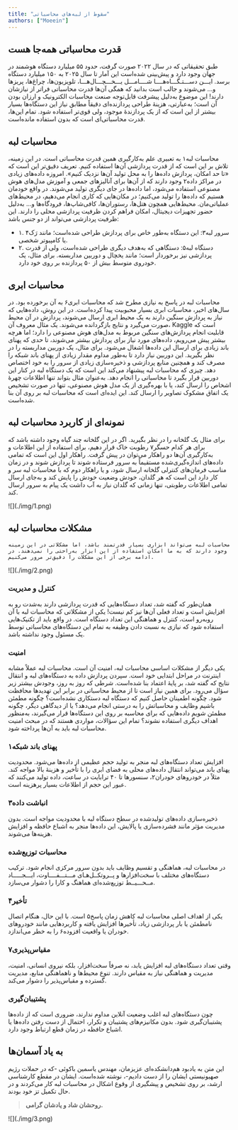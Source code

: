 ```yaml
---
title: "سقوط از لبه‌های محاسباتی"
authors: ["Moeein"]
---
```


## قدرت محاسباتی همه‌جا هست

طبق تحقیقاتی که در سال ۲۰۲۲ صورت گرفت، حدود ۵۵ میلیارد دستگاه هوشمند در جهان وجود دارد و پیش‌بینی شده‌است این آمار تا سال ۲۰۲۵ به ۱۵۰ میلیارد دستگاه برسد. ایـــن دســـتـگـــاه‌هــــا شــــامـــل یـــخـــچـــال‌هـــا، تلویزیون‌ها، چراغ‌ها، پریز‌ها و… می‌شوند و جالب است بدانید که همگی آن‌ها قدرت محاسباتی فراتر از نیازشان دارند! این موضوع به‌دلیل پیشرفت قابل‌توجه صنعت محاسبات الکترونیک و ارزان بودن آن است؛ به‌عبارتی، هزینهٔ طراحی پردازنده‌ای دقیقاً مطابق نیاز این دستگاه‌ها بسیار بیشتر از این است که از یک پردازندهٔ موجود، ولی قوی‌تر استفاده شود. تمام این‌ها، قدرت محاسباتی‌ای است که بدون استفاده مانده‌است.

## محاسبات لبه

محاسبات لبه۱ به تعبیری علم به‌کارگیری همین قدرت محاسباتی است. در این زمینه، تلاش بر این است که از قدرت پردازشی آن‌ها استفاده کنیم. تعریف دقیق‌تر این است که «تا حد امکان، پردازش داده‌ها را به محل تولید آن‌ها نزدیک کنیم». امروزه داده‌های زیادی در مراکز داده۲ وجود دارند که از آن‌ها برای آنالیزهای جمعی و آموزش مدل‌های هوش مصنوعی استفاده می‌شود، اما داده‌ها در جای دیگری تولید می‌شوند. در واقع خودمان هستیم که داده‌ها را تولید می‌کنیم؛ در مکان‌هایی که کاری انجام می‌دهیم، در محیط‌های عملیاتی‌مان. محیط‌هایی همچون هتل‌ها، رستوران‌ها، کافی‌شاپ‌ها، فرودگاه‌ها و… به‌دلیل حضور تجهیزات دیجیتال، امکان فراهم کردن ظرفیت پردازشی محلی را دارند. این ظرفیت پردازشی می‌تواند از دو جنس باشد:

- ۱. سرور لبه۳: این دستگاه به‌طور خاص برای پردازش طراحی شده‌است؛ مانند رَک۴ یا کامپیوتر شخصی.
- ۲. دستگاه لبه۵: دستگاهی که به‌هدف دیگری طراحی شده‌است، ولی از قدرت پردازشی نیز برخوردار است؛ مانند یخچال و دوربین مداربسته. برای مثال، یک خودروی متوسط بیش از ۵۰ پردازنده بر روی خود دارد.

## محاسبات ابری

محاسبات لبه در پاسخ به نیازی مطرح شد که محاسبات ابری۶ به آن برخورده بود. در سال‌های اخیر، محاسبات ابری بسیار محبوبیت پیدا کرده‌است. در این روش، داده‌هایی که نیاز به پردازش سنگین دارند به یک محیط ابری ارسال می‌شوند، پردازش در آن محیط صورت می‌گیرد و نتایج بازگردانده می‌شوند. یک مثال معروف آن، Kaggle است که قابلیت انجام پردازش‌های سنگین مربوط به مدل‌های هوش مصنوعی را دارد؛ اما هرچه بیشتر پیش می‌رویم، داده‌های مورد نیاز برای پردازش بیشتر می‌شوند، تا حدی که پهنای باند زیادی برای ارسال این داده‌ها اشغال می‌شود. برای مثال، یک دوربین مداربسته را در نظر بگیرید. این دوربین نیاز دارد تا به‌طور مداوم مقدار زیادی از پهنای باند شبکه را مصرف کند و همچنین منابع پردازشی و ذخیره‌سازی زیادی از سرور را به خود اختصاص دهد. چیزی که محاسبات لبه پیشنهاد می‌کند این است که یک دستگاه لبه در کنار این دوربین قرار بگیرد تا محاسباتی را انجام دهد. به‌عنوان مثال بتواند تنها اطلاعات چهرهٔ اشخاص را ارسال کند، یا با بهره‌گیری از یک مدل هوش مصنوعی، تنها در صورت تشخیص یک اتفاق مشکوک تصاویر را ارسال کند. این ایده‌ای است که محاسبات لبه بر روی آن بنا شده‌است.

## نمونه‌ای از کاربرد محاسبات لبه

برای مثال یک گلخانه را در نظر بگیرید. اگر در این گلخانه چند گیاه وجود داشته باشد که برای هر کدام حسگر۷ رطوبت خاک قرار دهیم، برای استفاده از این اطلاعات و به‌کارگیری آن‌ها دو راهکار می‌توان در پیش گرفت. راهکار اول این است که تمامی داده‌های اندازه‌گیری‌شده مستقیماً به سرور فرستاده شوند تا پردازش شوند و در زمان مناسب فرمان‌های کنترلی گلخانه ارسال شود، و یا راهکار دوم که با محاسبات لبه سر و کار دارد این است که هر گلدان، خودش وضعیت خودش را پایش کند و به‌جای ارسال تمامی اطلاعات رطوبتی، تنها زمانی که گلدان نیاز به آب داشت یک پیام به سرور ارسال کند.

<div style={{textAlign: 'center', paddingInline: "10%"}}>
    ![](./img/1.png)
</div>

## مشکلات محاسبات لبه

	محاسبات لبه می‌تواند ابزاری بسیار قدرتمند باشد، اما مشکلاتی در این زمینه وجود دارند که به ما امکان استفاده از این ابزار به‌راحتی را نمی‌دهند. در ادامه برخی از این مشکلات را دقیق‌تر مرور می‌کنیم.

<div style={{textAlign: 'center', paddingInline: "5%"}}>
    ![](./img/2.png)
</div>


### کنترل و مدیریت

همان‌طور که گفته شد، تعداد دستگاه‌هایی که قدرت پردازشی دارند به‌شدت رو به افزایش است و تعداد فعلی آن‌ها نیز کم نیست! یکی از مشکلاتی که محاسبات لبه با آن روبه‌رو است، کنترل و هماهنگی این تعداد دستگاه است. در واقع باید از تکنیک‌هایی استفاده شود که نیازی به نسبت دادن وظیفه به تمام این دستگاه‌های محاسباتی توسط یک مسئول وجود نداشته باشد.


### امنیت

یکی دیگر از مشکلات اساسی محاسبات لبه، امنیت آن است. محاسبات لبه عملاً مشابه اینترنت در مراحل ابتدایی خود است. سپردن پردازش داده به دستگاه‌های لبه و انتقال نتایج که گفته‌ شد، بر پایهٔ اعتماد بنا شده‌است. شرطی که روز به روز، وجودش بیشتر زیر سؤال می‌رود. برای همین نیاز است تا از محیط محاسباتی در برابر این تهدیدها محافظت شود. چگونه اطمینان حاصل کنیم که دستگاه لبه دستکاری نشده‌است؟ چگونه مطمئن باشیم وظایف و محاسباتش را به درستی انجام می‌دهد؟ یا از دیدگاهی دیگر، چگونه مطمئن شویم داده‌هایی که برای محاسبه بر روی این دستگاه‌ها قرار می‌گیرند، به‌منظور اهداف دیگری استفاده نشوند؟ تمام این سؤالات، مواردی هستند که در مبحث امنیت محاسبات لبه باید به آن‌ها پرداخته شود.

### پهنای‌ باند شبکه۱

افزایش تعداد دستگاه‌های لبه منجر به تولید حجم عظیمی از داده‌‌ها می‌شود. محدودیت پهنای باند می‌تواند انتقال داده‌های محلی به فضای ابری را با تأخیر و هزینهٔ بالا مواجه کند. مثلاً در خودروهای خودران۲، سنسورها تا ۴۰ ترابایت در ساعت، داده تولید می‌کنند که عبور این حجم از اطلاعات بسیار پرهزینه است.

### انباشت داده۳

ذخیره‌سازی داده‌های تولیدشده در سطح دستگاه لبه با محدودیت مواجه است. بدون مدیریت مؤثر مانند فشرده‌سازی یا پالایش، این داده‌ها منجر به اشباع حافظه و افزایش هزینه‌ها می‌شوند.

### محاسبات توزیع‌شده

در محاسبات لبه، هماهنگی و تقسیم وظایف باید بدون سرور مرکزی انجام شود. ترکیب دستگاه‌های مختلف با سخت‌افزارها و پــروتکــل‌هـای مـــتـــفــــاوت، ایـــجـــــاد مــحـــیــط توزیع‌شده‌ای هماهنگ و کارا را دشوار می‌سازد.

### تأخیر۴

یکی از اهداف اصلی محاسبات لبه کاهش زمان پاسخ۵ است. با این حال، هنگام اتصال نامطمئن یا بار پردازشی زیاد، تأخیرها افزایش یافته و کاربردهایی مانند خودروهای خودران یا واقعیت افزوده۶ را به خطر می‌اندازد.

### مقیاس‌پذیری۷

وقتی تعداد دستگاه‌های لبه افزایش یابد، نه صرفاً سخت‌افزار، ‌بلکه نیروی انسانی، امنیت، مدیریت و هماهنگی نیاز به مقیاس دارند. تنوع محیط‌ها و ناهماهنگی منابع، مدیریت گسترده و مقیاس‌پذیر را دشوار می‌کند.

### پشتیبان‌گیری

چون دستگاه‌های لبه اغلب وضعیت آنلاین مداوم ندارند، ضروری است که از داده‌ها پشتیبان‌گیری شود. بدون مکانیزم‌های پشتیبان و تکرار، احتمال از دست رفتن داده‌ها یا اشباع حافظه در زمان قطع ارتباط وجود دارد.

## به یاد آسمان‌ها

این متن به یادبود هم‌دانشکده‌ای عزیزمان، مهندس یاسمین باکوئی -که در حملات رژیم صهیونیستی ایشان را از دست دادیم-، نوشته شده‌است. ایشان در مقطع کارشناسی ارشد، بر روی تشخیص و پیشگیری از وقوع اشکال در محاسبات لبه کار می‌کردند و در حال تکمیل تز خود بودند.

> **روحشان شاد و یادشان گرامی.**

<div style={{textAlign: 'center', paddingInline: "5%"}}>
    ![](./img/3.png)
</div>

